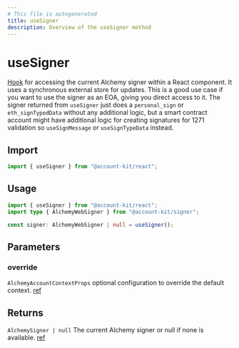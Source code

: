 ```yaml
---
# This file is autogenerated
title: useSigner
description: Overview of the useSigner method
---
```


# useSigner

[Hook](https://github.com/alchemyplatform/aa-sdk/blob/main/account-kit/react/src/hooks/useSigner.ts) for accessing the current Alchemy signer within a React component. It uses a synchronous external store for updates.
This is a good use case if you want to use the signer as an EOA, giving you direct access to it. The signer returned from `useSigner` just does a `personal_sign` or `eth_signTypedData` without any additional logic, but a smart contract account might have additional logic for creating signatures for 1271 validation so `useSignMessage` or `useSignTypeData` instead.

## Import

```ts
import { useSigner } from "@account-kit/react";
```

## Usage

```ts twoslash
import { useSigner } from "@account-kit/react";
import type { AlchemyWebSigner } from "@account-kit/signer";

const signer: AlchemyWebSigner | null = useSigner();
```

## Parameters

### override

`AlchemyAccountContextProps`
optional configuration to override the default context. [ref](https://github.com/alchemyplatform/aa-sdk/blob/main/account-kit/react/src/context.tsx#L26)

## Returns

`AlchemySigner | null`
The current Alchemy signer or null if none is available. [ref](https://github.com/alchemyplatform/aa-sdk/blob/main/account-kit/signer/src/client/index.ts#L50)
